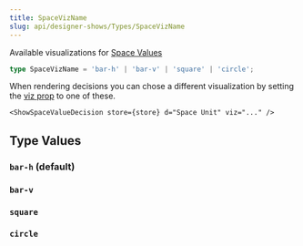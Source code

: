 ```yaml
---
title: SpaceVizName
slug: api/designer-shows/Types/SpaceVizName
---
```





Available visualizations for [Space Values](/integrations/Astro/Composable/Values/#showspacevalue)

```ts
type SpaceVizName = 'bar-h' | 'bar-v' | 'square' | 'circle';
```

When rendering decisions you can chose a different visualization by setting the [viz prop](/integrations/Astro/Props#-viz-true-boolean--string) to one of these.

```mdx
<ShowSpaceValueDecision store={store} d="Space Unit" viz="..." />
```

## Type Values

### `bar-h` (default)

<ShowDecision store={store} d="Space Unit" size="xs" viz="bar-h" />

### `bar-v`

<ShowDecision store={store} d="Textarea Maximum Height" size="s" viz="bar-v" />

### `square`

<ShowDecision store={store} d="Card Thumb Minimum Size" size="s" viz="square" />

### `circle`

<ShowDecision store={store} d="Avatar Minimum Size" size="s" viz="circle" />
